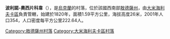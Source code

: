 {{expand|time=2016-09-03T10:35:38+00:00}}
{{unreferenced|time=2016-09-03T10:35:38+00:00}}
{{coord|47|3|47|N|30|9|53|E|scale:30000|display=title}}

'''波利諾-奧西片科韋'''（{{lang-uk|Поліно-Осипенкове}}），是[[烏克蘭|烏克蘭]]的村落，位於該國西南部[[敖德薩州|敖德薩州]]，由[[大米海利夫卡區|大米海利夫卡區]]負責管轄，始建於1820年，面積1.59平方公里，海拔高度26米，2001年人口354，人口密度每平方公里222.64人。

{{DEFAULTSORT:Поліно-Осипенкове}}
[[Category:敖德薩州村落|Category:敖德薩州村落]]
[[Category:大米海利夫卡區村落|Category:大米海利夫卡區村落]]


{{Odessa-geo-stub}}